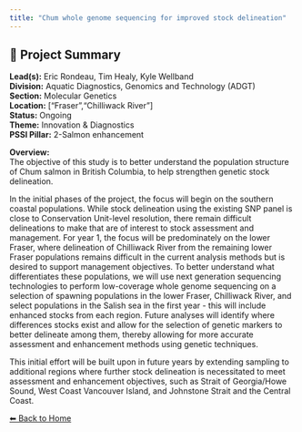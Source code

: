 ```yaml
---
title: "Chum whole genome sequencing for improved stock delineation"
---
```


## 🧬 Project Summary

**Lead(s):** Eric Rondeau, Tim Healy, Kyle Wellband  
**Division:** Aquatic Diagnostics, Genomics and Technology (ADGT)  
**Section:** Molecular Genetics  
**Location:** ["Fraser","Chilliwack River"]  
**Status:** Ongoing  
**Theme:** Innovation & Diagnostics  
**PSSI Pillar:** 2-Salmon enhancement  

**Overview:**  
The objective of this study is to better understand the population structure
of Chum salmon in British Columbia, to help strengthen genetic stock
delineation.

In the initial phases of the project, the focus will begin on the southern
coastal populations. While stock delineation using the existing SNP panel is
close to Conservation Unit-level resolution, there remain difficult
delineations to make that are of interest to stock assessment and management.
For year 1, the focus will be predominately on the lower Fraser, where
delineation of Chilliwack River from the remaining lower Fraser populations
remains difficult in the current analysis methods but is desired to support
management objectives. To better understand what differentiates these
populations, we will use next generation sequencing technologies to perform
low-coverage whole genome sequencing on a selection of spawning populations in
the lower Fraser, Chilliwack River, and select populations in the Salish sea
in the first year - this will include enhanced stocks from each region. Future
analyses will identify where differences stocks exist and allow for the
selection of genetic markers to better delineate among them, thereby allowing
for more accurate assessment and enhancement methods using genetic techniques.

This initial effort will be built upon in future years by extending sampling
to additional regions where further stock delineation is necessitated to meet
assessment and enhancement objectives, such as Strait of Georgia/Howe Sound,
West Coast Vancouver Island, and Johnstone Strait and the Central Coast.



[⬅ Back to Home](../index.qmd)
